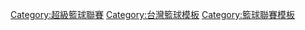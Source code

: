 [[Category:超級籃球聯賽|Category:超級籃球聯賽]]
[[Category:台灣籃球模板|Category:台灣籃球模板]]
[[Category:籃球聯賽模板|Category:籃球聯賽模板]]